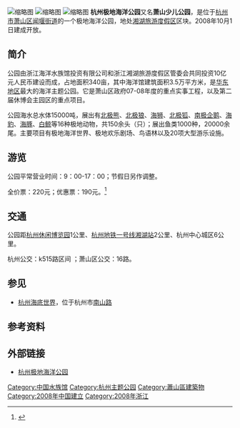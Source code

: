 [[File:Hangzhou_Polar_Ocean_Park_04.jpg|缩略图]]
[[File:Hangzhou_Polar_Ocean_Park_02.jpg|缩略图]]
[[File:Hangzhou_Polar_Ocean_Park_07.jpg|缩略图]]
'''杭州极地海洋公园'''又名'''萧山少儿公园'''，是位于[[杭州市|杭州市]][[萧山区|萧山区]][[闻堰街道|闻堰街道]]的一个极地海洋公园，地处[[湘湖旅游度假区|湘湖旅游度假区]]区块。2008年10月1日建成开放。

== 简介 ==
公园由浙江海洋水族馆投资有限公司和浙江湘湖旅游度假区管委会共同投资10亿元人民币建设而成，占地面积340亩，其中海洋馆建筑面积3.5万平方米，是[[华东地区|华东地区]]最大的海洋主题公园。它是萧山区政府07-08年度的重点实事工程，以及第二届休博会主园区的重点项目。

公园海水总水体15000吨，展出有[[北极熊|北极熊]]、[[北极狼|北极狼]]、[[海狮|海狮]]、[[北极狐|北极狐]]、[[南极企鹅|南极企鹅]]、[[海豹|海豹]]、[[海豚|海豚]]、[[白鲸|白鲸]]等16种极地动物，共150余头（只）；展出鱼类1000种，20000余尾。主要项目有极地海洋世界、极地欢乐剧场、鸟语林以及20项大型游乐设施。

== 游览 ==
公园平常营业时间：9：00-17：00；节假日另作调整。

全价票：220元；优惠票：190元。<ref>{{Cite web |url=http://www.hz-polar.com/piaojia.asp?info_kind=003001 |title=票务信息 |accessdate=2014-11-07 |archive-date=2014-12-06 |archive-url=https://web.archive.org/web/20141206121412/http://www.hz-polar.com/piaojia.asp?info_kind=003001 |dead-url=yes }}</ref>

== 交通 ==
公园距[[杭州休闲博览园|杭州休闲博览园]]1公里、[[杭州地铁一号线|杭州地铁一号线]][[湘湖站|湘湖站]]2公里、杭州中心城区6公里。

杭州公交：k515路区间 ；萧山区公交：16路。

== 参见 ==
*[[杭州海底世界|杭州海底世界]]，位于杭州市[[南山路_(杭州)|南山路]]

== 参考资料 ==
{{reflist}}

== 外部链接 ==
{{commons category|Hangzhou Polar Ocean Park}}
*[http://www.hz-polar.com/ 杭州极地海洋公园] {{Wayback|url=http://www.hz-polar.com/ |date=20191030191152 }}

{{中国动物园}}
{{杭州旅游}}
{{DEFAULTSORT:}}
[[Category:中国水族馆|Category:中国水族馆]]
[[Category:杭州主题公园|Category:杭州主题公园]]
[[Category:蕭山區建築物|Category:蕭山區建築物]]
[[Category:2008年中国建立|Category:2008年中国建立]]
[[Category:2008年浙江|Category:2008年浙江]]